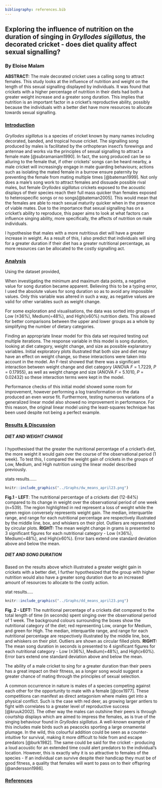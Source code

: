 ```yaml
---
bibliography: references.bib
---
```


## **Exploring the influence of nutrition on the duration of singing in *Gryllodes sigillatus,* the decorated cricket - does diet quality affect sexual signalling?**

### **By Eloise Malam**

**ABSTRACT:** The male decorated cricket uses a calling song to attract females. This study looks at the influence of nutrition and weight on the length of this sexual signalling displayed by individuals. It was found that crickets with a higher percentage of nutrition in their diets had both a greater weight increase and a greater song duration. This implies that nutrition is an important factor in a cricket's reproductive ability, possibly because the individuals with a better diet have more resources to allocate towards sexual signalling.

### [**Introduction**]{.underline}

*Gryllodes sigillatus* is a species of cricket known by many names including decorated, banded, and tropical house cricket. The signalling song produced by males is facilitated by the orthopteran insect's forewings and antennae and works via the principles of sexual signalling to attract a female mate [@subramaniam1990]. In fact, the song produced can be so alluring to the female that, if other crickets' songs can be heard nearby, a male cricket will increasingly engage in mate guarding behaviours; actions such as isolating the mated female in a burrow ensure paternity by preventing the female from mating multiple times [@bateman1999]. Not only does a male's song work to attract females and dissuade possible rival males, but female *Gryllodes sigillatus* crickets exposed to the acoustic displays of their species reach their full mass quicker than females exposed to heterospecific songs or no songs[@bateman2005]. This would mean that the females are able to reach sexual maturity quicker when in the presence of viable mates. Due to the importance that sexual signalling has on a cricket's ability to reproduce, this paper aims to look at what factors can influence singing ability, more specifically, the affects of nutrition on male individuals.

I hypothesise that males with a more nutritious diet will have a greater increase in weight. As a result of this, I also predict that individuals will sing for a greater duration if their diet has a greater nutritional percentage, as more resources can be allocated to the costly signalling act.

### [**Analysis**]{.underline}

Using the dataset provided,

When investigating the minimum and maximum data points, a negative value for song duration became apparent. Believing this to be a typing error, I used the absolute values for song duration so as to avoid any impossible values. Only this variable was altered in such a way, as negative values are valid for other variables such as weight change.

For some exploration and visualisations, the data was sorted into groups of Low (≤36%), Medium(=48%), and High(≥60%) nutrition diets. This allowed for better comparisons between the upper and lower groups as a whole by simplifying the number of dietary categories.

Finding an appropriate linear model for this data set required testing out multiple iterations. The response variable in this model is song duration, looking at diet category, weight change, and size as possible explanatory variables. Initial exploratory plots illustrated that both size and diet may have an effect on weight change, so these interactions were taken into account in the model. An F-test showed that there was a significant interaction between weight change and diet category (ANOVA *F* = 1.7229, *P* = 0.17955), as well as weight change and size (ANOVA *F* = 5.1010, *P* = 0.02432) so these interaction terms were kept in the model.

Performance checks of this initial model showed some room for improvement, however performing a log transformation on the data produced an even worse fit. Furthermore, testing numerous variations of a generalized linear model also showed no improvement in performance. For this reason, the original linear model using the least-squares technique has been used despite not being a perfect example.

### [**Results & Discussion**]{.underline}

##### **DIET AND WEIGHT CHANGE**

I hypothesised that the greater the nutritional percentage of a cricket's diet, the more weight it would gain over the course of the observational period (1 week). To test this, I compared the weight gain of crickets in the groups of Low, Medium, and High nutrition using the linear model described previously.

stats results......

```r
knitr::include_graphics("../Graphs/dw_means_april23.png")

```

**Fig.1 - LEFT**: The nutritional percentage of a crickets diet (12-84%) compared to its change in weight over the observational period of one week (n=539). The region highlighted in red represent a loss of weight while the green region conversely represents weight gain. The median, interquartile range, and range for each nutritional percentage are respectively illustrated by the middle line, box, and whiskers on their plot. Outliers are represented by circular plots. **RIGHT:** The mean weight change in grams is presented to 3 significant figures for each nutritional category - Low (≤36%), Medium(=48%), and High(≥60%). Error bars extend one standard deviation above and below the mean.

##### **DIET AND SONG DURATION**

Based on the results above which illustrated a greater weight gain in crickets with a better diet, I further hypothesized that the group with higher nutrition would also have a greater song duration due to an increased amount of resources to allocate to the costly action.

stat results.....

```r
knitr::include_graphics("../Graphs/dd_means_april23.png")

```

**Fig. 2 - LEFT:** The nutritional percentage of a crickets diet compared to the total length of time (in seconds) spent singing over the observational period of 1 week. The background colours surrounding the boxes show the nutritional category of the diet; red representing Low, orange for Medium, and green for High. The median, interquartile range, and range for each nutritional percentage are respectively illustrated by the middle line, box, and whiskers on their plot. Outliers are shown as circular filled plots. **RIGHT:** The mean song duration in seconds is presented to 4 significant figures for each nutritional category - Low (≤36%), Medium(=48%), and High(≥60%). Error bars extend one standard deviation above and below the mean.

The ability of a male cricket to sing for a greater duration than their peers has a great impact on their fitness, as a longer song would suggest a greater chance of mating through the principles of sexual selection.

A common occurrence in nature is males of a species competing against each other for the opportunity to mate with a female [@cox1977]. These competitions can manifest as direct antagonism where males get into a physical conflict. Such is the case with red deer, as growing larger antlers to fight with correlates to a greater level of reproductive success [@kruuk2002]. The other way the males can outshine their peers is through courtship displays which are aimed to impress the females, as is true of the singing behaviour found in *Gryllodes sigillatus*. A well-known example of this includes male birds such as peacocks sporting a large ornamental plumage. In the wild, this colourful addition could be seen as a counter-intuitive for survival, making it more difficult to hide from and escape predators [@burk1982]. The same could be said for the cricket - producing a loud acoustic for an extended time could alert predators to the individual's location. However, this is exactly why it is so attractive to females of the species - If an individual can survive despite their handicap they must be of good fitness, a quality that females will want to pass on to their offspring [@andersson1986].

### [**References**]{.underline}
